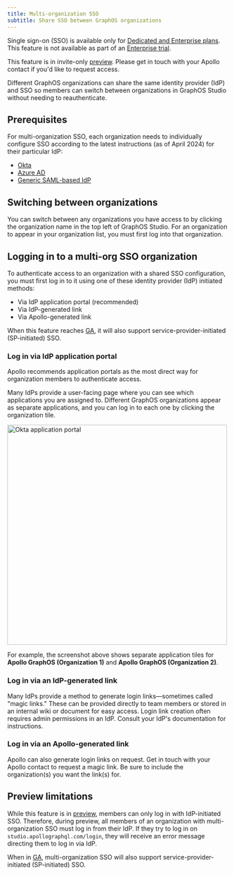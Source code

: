 ```yaml
---
title: Multi-organization SSO
subtitle: Share SSO between GraphOS organizations
---
```


<PremiumFeature>

Single sign-on (SSO) is available only for [Dedicated and Enterprise plans](https://www.apollographql.com/pricing#security).
This feature is not available as part of an [Enterprise trial](../plans/#enterprise-trials).

</PremiumFeature>

<PreviewFeature>

This feature is in invite-only [preview](/resources/product-launch-stages#preview). Please get in touch with your Apollo contact if you'd like to request access.

</PreviewFeature>

Different GraphOS organizations can share the same identity provider (IdP) and SSO so members can switch between organizations in GraphOS Studio without needing to reauthenticate.

## Prerequisites

For multi-organization SSO, each organization needs to individually configure SSO according to the latest instructions (as of April 2024) for their particular IdP:

- [Okta](./okta-integration-guide)
- [Azure AD](./azure-ad-integration-guide)
- [Generic SAML-based IdP](./saml-integration-guide)

## Switching between organizations

You can switch between any organizations you have access to by clicking the organization name in the top left of GraphOS Studio.
For an organization to appear in your organization list, you must first log into that organization.

## Logging in to a multi-org SSO organization

To authenticate access to an organization with a shared SSO configuration, you must first log in to it using one of these identity provider (IdP) initiated methods:

- Via IdP application portal (recommended)
- Via IdP-generated link
- Via Apollo-generated link

<Note>

When this feature reaches [GA](/resources/product-launch-stages#general-availability), it will also support service-provider-initiated (SP-initiated) SSO.

</Note>

### Log in via IdP application portal

<Tip>

Apollo recommends application portals as the most direct way for organization members to authenticate access.

</Tip>

Many IdPs provide a user-facing page where you can see which applications you are assigned to. Different GraphOS organizations appear as separate applications, and you can log in to each one by clicking the organization tile.

<img
  src="../../img/sso/okta-application-portal.jpg"
  alt="Okta application portal"
  width="500"
  className="screenshot"
/>

For example, the screenshot above shows separate application tiles for **Apollo GraphOS (Organization 1)** and **Apollo GraphOS (Organization 2)**.

### Log in via an IdP-generated link

Many IdPs provide a method to generate login links—sometimes called "magic links." These can be provided directly to team members or stored in an internal wiki or document for easy access. Login link creation often requires admin permissions in an IdP. Consult your IdP's documentation for instructions.

### Log in via an Apollo-generated link

Apollo can also generate login links on request. Get in touch with your Apollo contact to request a magic link. Be sure to include the organization(s) you want the link(s) for.

## Preview limitations

While this feature is in [preview](/resources/product-launch-stages#preview), members can only log in with IdP-initiated SSO. Therefore, during preview, all members of an organization with multi-organization SSO must log in from their IdP. If they try to log in on `studio.apollographql.com/login`, they will receive an error message directing them to log in via IdP.

When in [GA](/resources/product-launch-stages#general-availability), multi-organization SSO will also support service-provider-initiated (SP-initiated) SSO.
